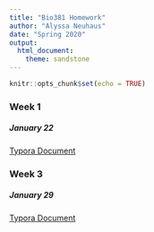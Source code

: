 ```yaml
---
title: "Bio381 Homework"
author: "Alyssa Neuhaus"
date: "Spring 2020"
output: 
  html_document: 
    theme: sandstone
---
```


```r
knitr::opts_chunk$set(echo = TRUE)
```
### Week 1 
##### January 22
[Typora Document](Homework01.html)

### Week 3
##### January 29
[Typora Document](Homework03.html) 

